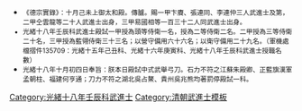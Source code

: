 {{Navbox
|name = 光緒十八年壬辰科武殿試金榜
|title = 光緒十八年（[[1892年]]）壬辰科武殿試金榜
|titlestyle = background-color:#FFD700;
|image =
|style = width:100%;text-align:center; 
|groupstyle = text-align:center; background-color:#FFD700;
|liststyle = text-align:center;
|state = {{{state<includeonly>|collapsed</includeonly>}}}
|group1 = 第一甲<br>賜武進士及第<br>共3名
|list1 = '''[[卞賡|卞　賡]]''' - '''[[張連同]]''' - '''[[李連仲]]'''

|group2 = 第二甲<br>賜武進士出身<br>共20名
|list2 = [[仝雲龍]] - [[陳懷玉]] - [[李廷瑞]] - [[羅文炳]] - [[劉存志]] - [[李裕功]] - [[李家俊 (光緒武進士)|李家俊]] - [[潘吉昌]] - [[張慶銘]] - [[薛夢蛟]]<br>[[榮華 (光緒武進士)|榮　華]] - [[羅家傑]] - [[陳鴻年]] - [[楚占鰲]] - [[劉同春]] - [[秦名富]] - [[呂國華 (光緒武進士)|呂國華]] - [[李鎮鈞]] - [[泰源|泰　源]] - [[馬聯甲]]

|group3 = 第三甲<br>賜同武進士出身<br>共132名
|list3 = [[易國相]] - [[鄧正彪]] - [[陳浩 (光緒武進士)|陳　浩]] - [[何爾屈]] - [[程定幫]] - [[陳桂元]] - [[魏冠軍]] - [[吳拔禎]] - [[歐三拱]] - [[林高飛]]<br>[[韓思承]] - [[郭法堂]] - [[李守身]] - [[馬朝陽]] - [[閻德榮]] - [[馬政芳]] - [[陳太和]] - [[李占庚]] - [[德俊|德　俊]] - [[米生富]]<br>[[梁廷一]] - [[張鵴|張　鵴]] - [[蕭殿奎]] - [[段稅棠]] - [[王振國]] - [[劉河清]] - [[謝廷賓]] - [[楊枝茂]] - [[喬仲元]] - [[于龍勛|-{于}-龍勛]]<br>[[楊傑 (光緒武進士)|楊　傑]] - [[范長春]] - [[任立言]] - [[周啟昌]] - [[秦紹衣]] - [[周崇光]] - [[李殿元]] - [[張洲瀾]] - [[周勝輝]] - [[閻祝三]]<br>[[胡令宣]] - [[葛壽鴻]] - [[鄒躋堂]] - [[秦文選]] - [[金安 (光緒武進士)|金　安]] - [[汪源椿]] - [[崔龍驤]] - [[王宸|王　宸]] - [[謝廷珍]] - [[楊志神]]<br>[[朱琪昌]] - [[唐一壽]] - [[周勝祖]] - [[趙紹龍]] - [[徐德成]] - [[陳濟源]] - [[郝玉堂]] - [[白連成]] - [[周鴻逵]] - [[馬志乾|馬志-{乾}-]]<br>[[馬騰光]] - [[洪喜|洪　喜]] - [[華芳|華　芳]] - [[陳希彭]] - [[吳家賓]] - [[徐風鳴]] - [[姚敏 (光緒武進士)|姚　敏]] - [[鄔起鵬]] - [[張虎臣 (光緒武進士)|張虎臣]] - [[張明揚]]<br>[[龍登雲]] - [[李佑忠]] - [[李玉璠]] - [[馬河圖]] - [[葉文榮]] - [[陳紹濂]] - [[楊電昌]] - [[賴英豪]] - [[林肇英]] - [[葉殿揚]]<br>[[寧繼元]] - [[劉英翰]] - [[楊登榜]] - [[徐定章]] - [[徐擒虎]] - [[王錫琛]] - [[葉錫鵬]] - [[王夢鰲]] - [[林祥青]] - [[王忠乾|王忠-{乾}-]]<br>[[楊樹華]] - [[傅鴻軍]] - [[謝開榜]] - [[馮占魁]] - [[單同爵]] - [[劉石鎔]] - [[郝殿魁]] - [[王春榮]] - [[童子陵]] - [[洛輔國]]<br>[[辛國志]] - [[趙亮清]] - [[林既昌]] - [[司徒觀]] - [[黎鎮邦]] - [[莫殿榮]] - [[何汝鑣]] - [[凌福清]] - [[曹長清 (光緒武進士)|曹長清]] - [[侯樹幀]]<br>[[程紹甲]] - [[丁海祥]] - [[胡鳳山]] - [[張成龍 (光緒武進士)|張成龍]] - [[尋凝福]] - [[劉祖榮]] - [[鄒永嘉]] - [[魏榮濤]] - [[徐安霈]] - [[周廷甲]]<br>[[任安國]] - [[錫光|錫　光]] - [[吳永福]] - [[白瑞明]] - [[王振魁]] - [[玉祥|玉　祥]] - [[彭振魁]] - [[江德三]]

|belowstyle = text-align: center; background-color:#FFD700;
|below='''前一科：[[Template:光緒十六年庚寅恩科武殿試金榜|光緒十六年庚寅恩科]]　'''·'''　後一科：[[Template:光緒二十年甲午恩科武殿試金榜|光緒二十年甲午恩科]]'''<br>'''同科進士：[[Template:光緒十八年壬辰科殿試金榜|光緒十八年壬辰文科]]、[[Template:光緒十八年壬辰科繙譯進士金榜|光緒十八年壬辰繙譯科]]'''}}

[[Category:光緒十八年壬辰科武進士]]
<noinclude>
[[Category:光緒十八年壬辰科武進士| ]]
[[Category:清朝武進士模板]]
*<small>《德宗實錄》：十月己未上御太和殿。傳臚。賜一甲卞賡、張連同、李連仲三人武進士及第，二甲仝雲龍等二十人武進士出身，三甲易國相等一百三十二人同武進士出身。<br />
*光緒十八年壬辰科武進士殿試一甲授為頭等侍衛一名，授為二等侍衛二名。二甲授為三等侍衛二十名，三甲授為藍翎侍衛三十三名；以營守備用六十六名；以衛守備用二十九名。（軍機處檔摺件135709：光緒十五年己丑科、光緒十六年庚寅科、光緒十八年壬辰科武進士授職名數）<br />
*光緒十八年十月初四日奉旨：朕本日殿試中式武舉弓刀。石力不符之江蘇朱殿卿、正藍旗漢軍孟朝柱、福建何亨通；刀力不符之湖北吳占鰲、貴州吳兆熊均著罰停殿試一科。</small>
</noinclude>